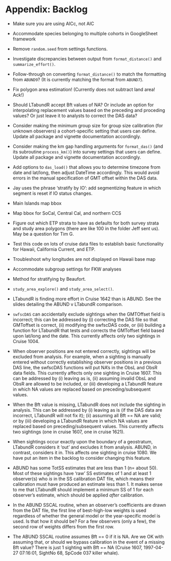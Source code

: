 # Appendix: Backlog {#backlog}

- Make sure you are using AICc, not AIC

- Accommodate species belonging to multiple cohorts in GoogleSheet framework  

- Remove `random.seed` from settings functions.  

- Investigate discrepancies between output from `format_distance()` and `summarize_effort()`.  

- Follow-through on converting `format_distance()` to match the formatting from `ABUND9`? (It is currently matching the format from `ABUND7`).  

- Fix polygon area estimation! (Currently does not subtract land area! Ack!)  

- Should LTabundR accept Bft values of NA? Or include an option for interpolating replacement values based on the preceding and proceding values? Or just leave it to analysts to correct the DAS data?

- Consider making the minimum group size for group size calibration (for unknown observers) a cohort-specific setting that users can define.  Update all package and vignette documentation accordingly. 

- Consider making the km gap handling arguments for `format_das()` (and its subroutine `process_km()`) into survey settings that users can define. Update all package and vignette documentation accordingly. 

- Add options to `das_load()` that allows you to determine timezone from date and lat/long, then adjust DateTime accordingly. This would avoid errors in the manual specification of GMT offset within the DAS data. 

- Jay uses the phrase 'stratify by IO': add segmentizing feature in which segment is reset if IO status changes. 

- Main Islands map bbox  

- Map bbox for SoCal, Central Cal, and northern CCS  

- Figure out which ETP strata to have as defaults for both survey strata and study area polygons (there are like 100 in the folder Jeff sent us).  May be a question for Tim G.  

- Test this code on lots of cruise data files to establish basic functionality for Hawaii, California Current, and ETP.   

- Troubleshoot why longitudes are not displayed on Hawaii base map

- Accommodate subgroup settings for FKW analyses

- Method for stratifying by Beaufort.  

- `study_area_explore()` and `study_area_select()`.  

- LTabundR is finding more effort in Cruise 1642 than is ABUND. See the slides detailing the ABUND v LTabundR comparison.  

- `swfscDAS` can accidentally exclude sightings when the GMTOffset field is incorrect; this can be addressed by (i) correcting the DAS file so that GMToffset is correct, (ii) modifying the swfscDAS code, or (iii) building a function for LTabundR that tests and corrects the GMToffset field based upon lat/long and the date. This currently affects only two sightings in Cruise 1004.  

- When observer positions are not entered correctly, sightings will be excluded from analysis. For example, when a sighting is manually entered without correctly establishing observer positions in a previous DAS line, the swfscDAS functions will put NA’s in the ObsL and ObsR data fields. This currently affects only one sighting in Cruise 1607. This can be addressed by (i) leaving as is, (ii) assuming invalid ObsL and ObsR are allowed to be included, or (iii) developing a LTabundR feature in which NA values are replaced based on preceding/subsequent values.  

- When the Bft value is missing, LTabundR does not include the sighting in analysis. This can be addressed by (i) leaving as is (if the DAS data are incorrect, LTabundR will not fix it); (ii) assuming all Bft == NA are valid; or by (iii) developing a LTabundR feature in which NA values are replaced based on preceding/subsequent values. This currently affects two sightings (one in cruise 1607, one in cruise 1621).  

- When sightings occur exactly upon the boundary of a geostratum, LTabundR considers it ‘out’ and excludes it from analysis. ABUND, in contrast, considers it in. This affects one sighting in cruise 1080. We have put an item in the backlog to consider changing this feature.  

- ABUND has some TotSS estimates that are less than 1 (n= about 50). Most of these sightings have ‘raw’ SS estimates of 1 and at least 1 observer(s) who *is* in the SS calibration DAT file, which means their calibration must have produced an estimate less than 1. It makes sense to me that LTabundR should implement a minimum SS of 1 for each observer’s estimate, which should be applied *after* calibration.   

- In the ABUND SSCAL routine, when an observer’s coefficients are drawn from the DAT file, the first line of best-high-low weights is used regardless of whether the general model or the year-specific model is used. Is that how it should be? For a few observers (only a few), the second row of weights differs from the first row.  

- The ABUND SSCAL routine assumes Bft == 0 if it is NA. Are we OK with assuming that, or should we bypass calibration in the event of a missing Bft value? There is just 1 sighting with Bft == NA (Cruise 1607, 1997-04-27 07:16:01, SightNo 68, SpCode 037 killer whale).  







